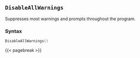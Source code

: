 ## `DisableAllWarnings`

Suppresses\index{Warnings!disabling} most warnings and prompts throughout the program.

### Syntax {-}

``` .lua
DisableAllWarnings()
```

{{< pagebreak >}}
